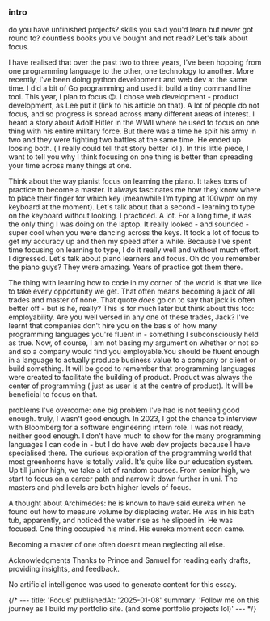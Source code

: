 
<PostHeader slug='focus' title='Focus: becoming a master of one' publishedAt='January 14, 2025' />

<Focus />

### intro
do you have unfinished projects? skills you said you'd learn but never got round to? countless books you've bought and not read? Let's talk about focus.

I have realised that over the past two to three years, I've been hopping from one programming language to the other, one technology to another. More recently, I've been doing python development and web dev at the same time. I did a bit of Go programming and used it build a tiny command line tool. This year, I plan to focus 😐. I chose web development - product development, as Lee put it (link to his article on that). A lot of people do not focus, and so progress is spread across many different areas of interest.  I heard a story about Adolf Hitler in the WWII where he used to focus on one thing with his entire military force. But there was a time he split his army in two and they were fighting two battles at the same time. He ended up loosing both. ( I really could tell that story better lol ). In this little piece, I want to tell you why I think focusing on one thing is better than spreading your time across many things at one.

Think about the way pianist focus on learning the piano. It takes tons of practice to become a master. It always fascinates me how they know where to place their finger for which key (meanwhile I'm typing at 100wpm on my keyboard at the moment). Let's talk about that a second - learning to type on the keyboard without looking. I practiced. A lot. For a long time, it was the only thing I was doing on the laptop. It really looked - and sounded - super cool when you were dancing across the keys. It took a lot of focus to get my accuracy up and then my speed after a while. Because I've spent time focusing on learning to type, I do it really well and without much effort.
I digressed. Let's talk about piano learners and focus. Oh do you remember the piano guys? They were amazing. Years of practice got them there.

The thing with learning how to code in my corner of the world is that we like to take every opportunity we get. That often means becoming a jack of all trades and master of none. That quote _does_ go on to say that jack is often better off - but is he, really?
This is for much later but think about this too: employability. Are you well versed in any one of these trades, Jack? I've learnt that companies don't hire you on the basis of how many programming languages you're fluent in - something I subconsciously held as true. Now, of course, I am not basing my argument on whether or not so and so a company would find you employable.You should be fluent enough in a language to actually produce business value to a company or client or build something. It will be good to remember that programming languages were created to facilitate the building of product. Product was always the center of programming ( just as user is at the centre of product). It will be beneficial to focus on that.

problems I've overcome:
one big problem I've had is not feeling good enough. truly, I wasn't good enough. In 2023, I got the chance to interview with Bloomberg for a software engineering intern role. I was not ready, neither good enough. I don't have much to show for the many programming languages I can code in - but I do have web dev projects because I have specialised there. The curious exploration of the programming world that most greenhorns have is totally valid. It's quite like our education system. Up till junior high, we take a lot of random courses. From senior high, we start to focus on a career path and narrow it down further in uni. The masters and phd levels are both higher levels of focus.

A thought about Archimedes: he is known to have said eureka when he found out how to measure volume by displacing water. He was in his bath tub, apparently, and noticed the water rise as he slipped in. He was focused. One thing occupied his mind. His eureka moment soon came.

Becoming a master of one often doesnt mean neglecting all else.

Acknowledgments
Thanks to Prince and Samuel for reading early drafts, providing insights, and feedback.

No artificial intelligence was used to generate content for this essay.


{/* ---
title: 'Focus'
publishedAt: '2025-01-08'
summary: 'Follow me on this journey as I build my portfolio site. (and some portfolio projects lol)'
--- */}
